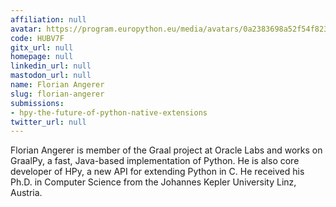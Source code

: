 ```yaml
---
affiliation: null
avatar: https://program.europython.eu/media/avatars/0a2383698a52f54f82346cdd8166df7d_yImAEgg.jpg
code: HUBV7F
gitx_url: null
homepage: null
linkedin_url: null
mastodon_url: null
name: Florian Angerer
slug: florian-angerer
submissions:
- hpy-the-future-of-python-native-extensions
twitter_url: null
---
```


Florian Angerer is member of the Graal project at Oracle Labs and works on GraalPy, a fast, Java-based implementation of Python. He is also core developer of HPy, a new API for extending Python in C. He received his Ph.D. in Computer Science from the Johannes Kepler University Linz, Austria.
